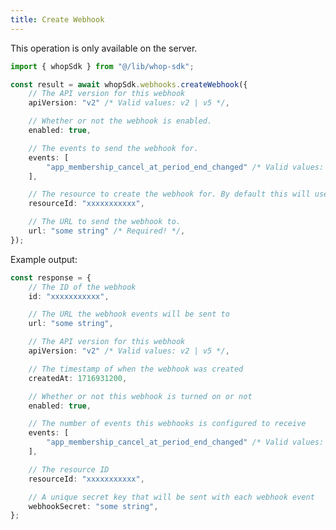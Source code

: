 ```yaml
---
title: Create Webhook
---
```

<Note>This operation is only available on the server.</Note>
```typescript
import { whopSdk } from "@/lib/whop-sdk";

const result = await whopSdk.webhooks.createWebhook({
	// The API version for this webhook
	apiVersion: "v2" /* Valid values: v2 | v5 */,

	// Whether or not the webhook is enabled.
	enabled: true,

	// The events to send the webhook for.
	events: [
		"app_membership_cancel_at_period_end_changed" /* Valid values: app_membership_cancel_at_period_end_changed | app_membership_went_invalid | app_membership_went_valid | app_payment_failed | app_payment_pending | app_payment_succeeded | dispute_alert_created | dispute_created | dispute_updated | membership_cancel_at_period_end_changed | membership_experience_claimed | membership_metadata_updated | membership_went_invalid | membership_went_valid | payment_affiliate_reward_created | payment_failed | payment_pending | payment_succeeded | refund_created | refund_updated | resolution_created | resolution_decided | resolution_updated */,
	],

	// The resource to create the webhook for. By default this will use current company
	resourceId: "xxxxxxxxxxx",

	// The URL to send the webhook to.
	url: "some string" /* Required! */,
});

```

Example output:

```typescript
const response = {
	// The ID of the webhook
	id: "xxxxxxxxxxx",

	// The URL the webhook events will be sent to
	url: "some string",

	// The API version for this webhook
	apiVersion: "v2" /* Valid values: v2 | v5 */,

	// The timestamp of when the webhook was created
	createdAt: 1716931200,

	// Whether or not this webhook is turned on or not
	enabled: true,

	// The number of events this webhooks is configured to receive
	events: [
		"app_membership_cancel_at_period_end_changed" /* Valid values: app_membership_cancel_at_period_end_changed | app_membership_went_invalid | app_membership_went_valid | app_payment_failed | app_payment_pending | app_payment_succeeded | dispute_alert_created | dispute_created | dispute_updated | membership_cancel_at_period_end_changed | membership_experience_claimed | membership_metadata_updated | membership_went_invalid | membership_went_valid | payment_affiliate_reward_created | payment_failed | payment_pending | payment_succeeded | refund_created | refund_updated | resolution_created | resolution_decided | resolution_updated */,
	],

	// The resource ID
	resourceId: "xxxxxxxxxxx",

	// A unique secret key that will be sent with each webhook event
	webhookSecret: "some string",
};

```
